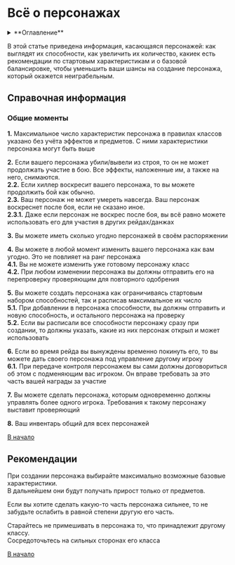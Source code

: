 # Всё о персонажах

<details>
    <summary> **Оглавление** </summary>

    %toc%
</details>

В этой статье приведена информация, касающаяся персонажей: как выглядят их способности, как увеличить их количество, 
какиек есть рекомендации по стартовым характеристикам и о базовой балансировке, чтобы уменьшить ваши шансы на создание 
персонажа, который окажется неиграбельным.

## **Справочная информация**

### **Общие моменты**
**1.** Максимальное число характеристик персонажа в правилах классов указано без учёта эффектов и предметов. С ними характеристики персонажа могут быть выше

**2.** Если вашего персонажа убили/вывели из строя, то он не может продолжать участие в бою. Все эффекты, наложенные им, а также на него, снимаются.  
**2.2.** Если хиллер воскресит вашего персонажа, то вы можете продолжить бой как обычно.  
**2.3.** Ваш персонаж не может умереть навсегда. Ваш персонаж воскреснет после боя, если не сказано иное.  
**2.3.1.** Даже если персонаж не воскрес после боя, вы всё равно можете использовать его для участия в других рейдах/данжах

**3.** Вы можете иметь сколько угодно персонажей в своём распоряжении

**4.** Вы можете в любой момент изменить вашего персонажа как вам угодно. Это не повлияет на ранг персонажа  
**4.1.** Вы не можете изменить уже готовому персонажу класс  
**4.2.** При любом изменении персонажа вы должны отправить его на перепроверку проверяющим для повторного одобрения

**5.** Вы можете создать персонажа как ограничиваясь стартовым набором способностей, так и расписав максимальное их число  
**5.1.** При добавлении в персонажа способности, вы должны отправить и новую способность, и остального персонажа на проверку  
**5.2.** Если вы расписали все способности персонажу сразу при создании, то должны указать, какие из них персонаж открыл и может использовать 

**6.** Если во время рейда вы вынуждены временно покинуть его, то вы можете дать своего персонажа под управление другому игроку  
**6.1.** При передаче контроля персонажем вы сами должны договориться об этом с подменяющим вас игроком. Он вправе требовать за это часть вашей награды за участие

**7.** Вы можете сделать персонажа, которым одновременно должны управлять более одного игрока. Требования к такому персонажу выставит проверяющий

**8.** Ваш инвентарь общий для всех персонажей

[В начало](#top)

## **Рекомендации**

При создании персонажа выбирайте максимально возможные базовые характеристики.  
В дальнейшем они будут получать прирост только от предметов.

Если вы хотите сделать какую-то часть персонажа сильнее, то не забудьте ослабить в равной степени другую его часть.

Старайтесь не примешивать в персонажа то, что принадлежит другому классу.  
Сосредоточьтесь на сильных сторонах его класса

[В начало](#top)
